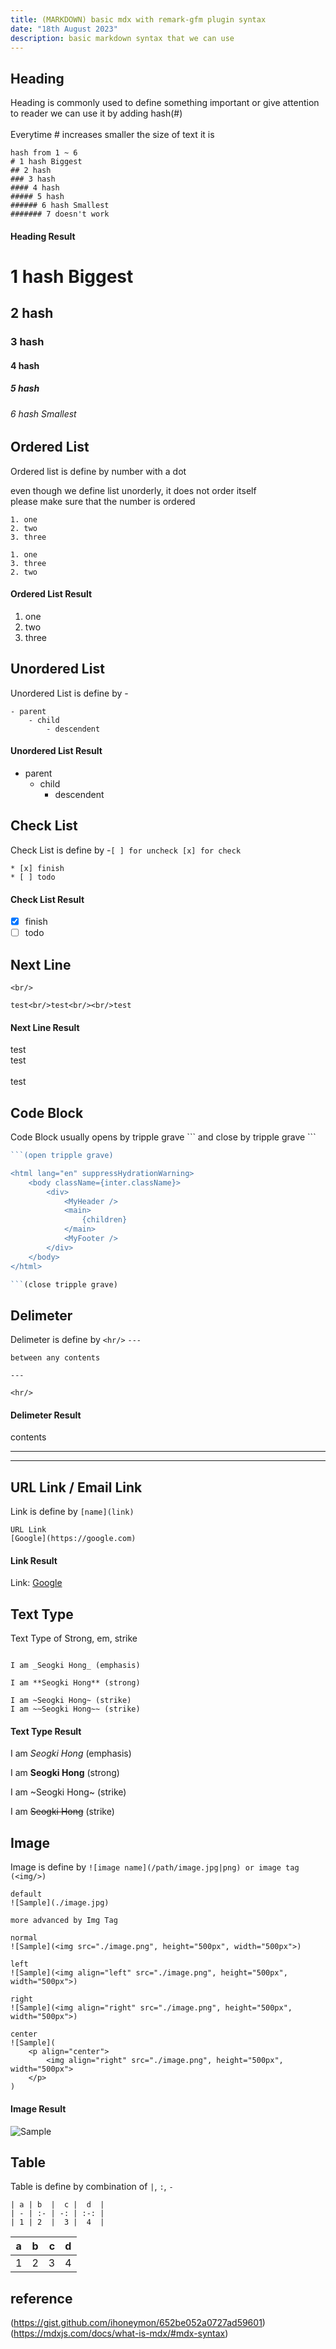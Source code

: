 ```yaml
---
title: (MARKDOWN) basic mdx with remark-gfm plugin syntax
date: "18th August 2023"
description: basic markdown syntax that we can use
---
```


## Heading

Heading is commonly used to define something important or give attention to reader we can use it by adding hash(#)<br/><br/>
Everytime # increases smaller the size of text it is

```
hash from 1 ~ 6
# 1 hash Biggest
## 2 hash
### 3 hash
#### 4 hash
##### 5 hash
###### 6 hash Smallest
####### 7 doesn't work
```
 
#### Heading Result

# 1 hash Biggest

## 2 hash

### 3 hash

#### 4 hash

##### 5 hash

###### 6 hash Smallest

## Ordered List

Ordered list is define by number with a dot

even though we define list unorderly, it does not order itself<br/>
please make sure that the number is ordered

```
1. one
2. two
3. three

1. one
3. three
2. two
```

#### Ordered List Result

1. one
2. two
3. three

## Unordered List

Unordered List is define by -

```
- parent
    - child
        - descendent
```

#### Unordered List Result

- parent
  - child
    - descendent

## Check List

Check List is define by -`[ ] for uncheck [x] for check`

```
* [x] finish
* [ ] todo

```

#### Check List Result

* [x] finish
* [ ] todo

## Next Line

```
<br/>

test<br/>test<br/><br/>test

```

#### Next Line Result

test<br/>test<br/><br/>test

## Code Block

Code Block usually opens by tripple grave \`\`\` and close by tripple grave \`\`\`

````js
```(open tripple grave)

<html lang="en" suppressHydrationWarning>
    <body className={inter.className}>
        <div>
            <MyHeader />
            <main>
                {children}
            </main>
            <MyFooter />
        </div>
    </body>
</html>

```(close tripple grave)
````

## Delimeter

Delimeter is define by `<hr/>` `---`

```
between any contents

---

<hr/>
```

#### Delimeter Result

contents

<hr />

---

## URL Link / Email Link

Link is define by `[name](link)`

```
URL Link
[Google](https://google.com)

```

#### Link Result

Link: [Google](https://google.com)<br/>

## Text Type

Text Type of Strong, em, strike

```

I am _Seogki Hong_ (emphasis)

I am **Seogki Hong** (strong)

I am ~Seogki Hong~ (strike)
I am ~~Seogki Hong~~ (strike)

```

#### Text Type Result

I am _Seogki Hong_ (emphasis)

I am **Seogki Hong** (strong)

I am ~Seogki Hong~ (strike)

I am ~~Seogki Hong~~ (strike)


## Image

Image is define by `![image name](/path/image.jpg|png) or image tag (<img/>)`

```
default
![Sample](./image.jpg)

more advanced by Img Tag

normal
![Sample](<img src="./image.png", height="500px", width="500px">)

left
![Sample](<img align="left" src="./image.png", height="500px", width="500px">)

right
![Sample](<img align="right" src="./image.png", height="500px", width="500px">)

center
![Sample](
    <p align="center">
        <img align="right" src="./image.png", height="500px", width="500px">
    </p>
)
```

#### Image Result

![Sample](./sample-image.jpg)



## Table

Table is define by combination of `|`, `:`, `-`

```
| a | b  |  c |  d  |
| - | :- | -: | :-: | 
| 1 | 2  |  3 |  4  |
```

| a | b  |  c |  d  |
| - | :- | -: | :-: |
| 1 | 2  |  3 |  4  |



## reference

(https://gist.github.com/ihoneymon/652be052a0727ad59601)<br/>
(https://mdxjs.com/docs/what-is-mdx/#mdx-syntax)

